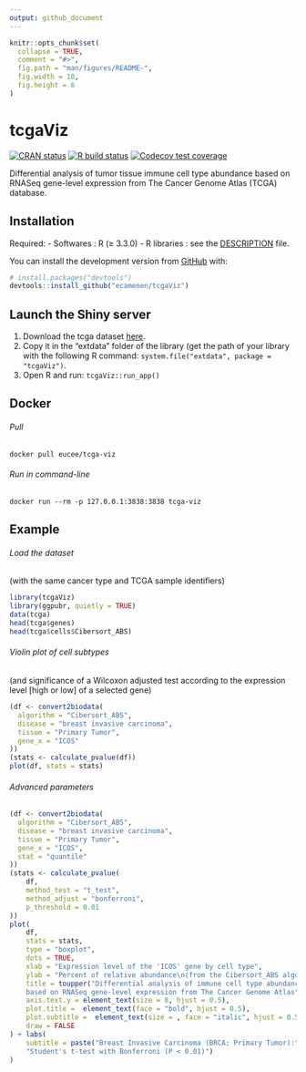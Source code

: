 ```yaml
---
output: github_document
---
```


<!-- README.md is generated from README.Rmd. Please edit that file -->

```r
knitr::opts_chunk$set(
  collapse = TRUE,
  comment = "#>",
  fig.path = "man/figures/README-",
  fig.width = 10,
  fig.height = 6
)
```

# tcgaViz

<!-- badges: start -->
[![CRAN status](https://www.r-pkg.org/badges/version/tcgaViz)](https://CRAN.R-project.org/package=tcgaViz)
[![R build status](https://github.com/ecamenen/tcgaViz/workflows/R-CMD-check/badge.svg)](https://github.com/ecamenen/tcgaViz/actions)
[![Codecov test coverage](https://codecov.io/gh/ecamenen/tcgaViz/branch/develop/graph/badge.svg)](https://codecov.io/gh/ecamenen/tcgaViz?branch=master)
<!-- badges: end -->

Differential analysis of tumor tissue immune cell type abundance based on
RNASeq gene-level expression from The Cancer Genome Atlas (TCGA) database.

## Installation

Required:
- Softwares : R (≥ 3.3.0)
- R libraries : see the [DESCRIPTION](https://github.com/ecamenen/tcgaViz/blob/develop/DESCRIPTION) file.

You can install the development version from [GitHub](https://github.com/) with:

``` r
# install.packages("devtools")
devtools::install_github("ecamenen/tcgaViz")
```

## Launch the Shiny server
1. Download the tcga dataset [here](https://zenodo.org/record/6577211/files/tcga.rda?download=1).
2. Copy it in the "extdata" folder of the library (get the path of your library
 with the following R command: ```system.file("extdata", package = "tcgaViz")```.
3. Open R and run: ```tcgaViz::run_app()```

## Docker

###### Pull
```
docker pull eucee/tcga-viz
```

###### Run in command-line
```
docker run --rm -p 127.0.0.1:3838:3838 tcga-viz
```

## Example

###### Load the dataset
(with the same cancer type and TCGA sample identifiers)
```r
library(tcgaViz)
library(ggpubr, quietly = TRUE)
data(tcga)
head(tcga$genes)
head(tcga$cells$Cibersort_ABS)
```

###### Violin plot of cell subtypes
(and significance of a Wilcoxon adjusted test according to the expression
 level [high or low] of a selected gene)
```r
(df <- convert2biodata(
  algorithm = "Cibersort_ABS",
  disease = "breast invasive carcinoma",
  tissue = "Primary Tumor",
  gene_x = "ICOS"
))
(stats <- calculate_pvalue(df))
plot(df, stats = stats)
```

###### Advanced parameters
```r
(df <- convert2biodata(
  algorithm = "Cibersort_ABS",
  disease = "breast invasive carcinoma",
  tissue = "Primary Tumor",
  gene_x = "ICOS",
  stat = "quantile"
))
(stats <- calculate_pvalue(
    df,
    method_test = "t_test",
    method_adjust = "bonferroni",
    p_threshold = 0.01
))
plot(
    df,
    stats = stats,
    type = "boxplot",
    dots = TRUE,
    xlab = "Expression level of the 'ICOS' gene by cell type",
    ylab = "Percent of relative abundance\n(from the Cibersort_ABS algorithm)",
    title = toupper("Differential analysis of immune cell type abundance
    based on RNASeq gene-level expression from The Cancer Genome Atlas"),
    axis.text.y = element_text(size = 8, hjust = 0.5),
    plot.title =  element_text(face = "bold", hjust = 0.5),
    plot.subtitle =  element_text(size = , face = "italic", hjust = 0.5),
    draw = FALSE
) + labs(
    subtitle = paste("Breast Invasive Carcinoma (BRCA; Primary Tumor):",
    "Student's t-test with Bonferroni (P < 0.01)")
)
```